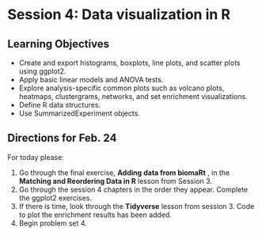 # Session 4: Data visualization in R

## Learning Objectives

-   Create and export histograms, boxplots, line plots, and scatter plots using ggplot2.
-   Apply basic linear models and ANOVA tests.
-   Explore analysis-specific common plots such as volcano plots, heatmaps, clustergrams, networks, and set enrichment visualizations.
-   Define R data structures.
-   Use SummarizedExperiment objects.

## Directions for Feb. 24

For today please:

1.  Go through the final exercise, **Adding data from biomaRt** , in the **Matching and Reordering Data in R** lesson from Session 3.
2.  Go through the session 4 chapters in the order they appear. Complete the ggplot2 exercises.
3.  If there is time, look through the **Tidyverse** lesson from session 3. Code to plot the enrichment results has been added.
4.  Begin problem set 4.
